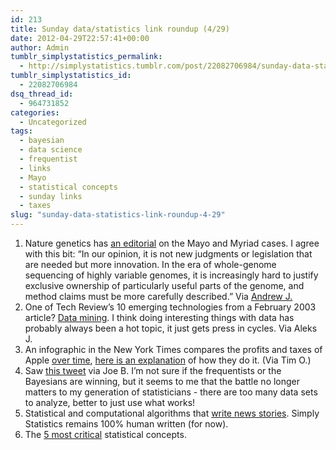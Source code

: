 ```yaml
---
id: 213
title: Sunday data/statistics link roundup (4/29)
date: 2012-04-29T22:57:41+00:00
author: Admin
tumblr_simplystatistics_permalink:
  - http://simplystatistics.tumblr.com/post/22082706984/sunday-data-statistics-link-roundup-4-29
tumblr_simplystatistics_id:
  - 22082706984
dsq_thread_id:
  - 964731852
categories:
  - Uncategorized
tags:
  - bayesian
  - data science
  - frequentist
  - links
  - Mayo
  - statistical concepts
  - sunday links
  - taxes
slug: "sunday-data-statistics-link-roundup-4-29"
---
```

  1. Nature genetics has <a href="http://www.nature.com/ng/journal/v44/n5/full/ng.2264.html" target="_blank">an editorial</a> on the Mayo and Myriad cases. I agree with this bit: &#8220;<span>In our opinion, it is not new judgments or legislation that are needed but more innovation. In the era of whole-genome sequencing of highly variable genomes, it is increasingly hard to justify exclusive ownership of particularly useful parts of the genome, and method claims must be more carefully described.&#8221; Via <a href="http://www.biostat.jhsph.edu/~ajaffe/" target="_blank">Andrew J.</a></span>
  2. One of Tech Review&#8217;s 10 emerging technologies from a February 2003 article? <a href="http://www.technologyreview.com/InfoTech/12256/" target="_blank">Data mining</a>. I think doing interesting things with data has probably always been a hot topic, it just gets press in cycles. Via Aleks J. 
  3. An infographic in the New York Times compares the profits and taxes of Apple <a href="http://www.nytimes.com/imagepages/2012/04/29/technology/29appletax-hp-graphic.html?ref=business" target="_blank">over time</a>, <a href="http://www.nytimes.com/2012/04/29/business/apples-tax-strategy-aims-at-low-tax-states-and-nations.html?_r=1&hp" target="_blank">here is an explanation</a> of how they do it. (Via Tim O.)
  4. Saw <a href="https://twitter.com/#!/fivethirtyeight/status/192683954510364672" target="_blank">this tweet</a> via Joe B. I&#8217;m not sure if the frequentists or the Bayesians are winning, but it seems to me that the battle no longer matters to my generation of statisticians - there are too many data sets to analyze, better to just use what works!
  5. Statistical and computational algorithms that <a href="http://www.wired.com/gadgetlab/2012/04/can-an-algorithm-write-a-better-news-story-than-a-human-reporter/" target="_blank">write news stories</a>. Simply Statistics remains 100% human written (for now). 
  6. The <a href="http://simplystatistics.tumblr.com/post/12076163379/the-5-most-critical-statistical-concepts" target="_blank">5 most critical</a> statistical concepts. 
